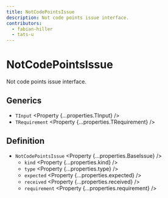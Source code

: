 ```yaml
---
title: NotCodePointsIssue
description: Not code points issue interface.
contributors:
  - fabian-hiller
  - tats-u
---
```



# NotCodePointsIssue

Not code points issue interface.

## Generics

- `TInput` <Property {...properties.TInput} />
- `TRequirement` <Property {...properties.TRequirement} />

## Definition

- `NotCodePointsIssue` <Property {...properties.BaseIssue} />
  - `kind` <Property {...properties.kind} />
  - `type` <Property {...properties.type} />
  - `expected` <Property {...properties.expected} />
  - `received` <Property {...properties.received} />
  - `requirement` <Property {...properties.requirement} />
